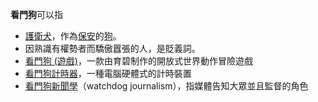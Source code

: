 '''看門狗'''可以指

* [[護衛犬|護衛犬]]，作為[[保安|保安]]的[[狗|狗]]。
* 因熟識有權勢者而驕傲囂張的人，是貶義詞。
* [[看門狗_(遊戲)|看門狗 (遊戲)]]，一款由育碧制作的開放式世界動作冒險遊戲
* [[看門狗計時器|看門狗計時器]]，一種電腦硬體式的計時裝置
* [[看門狗新聞學|看門狗新聞學]]（watchdog journalism），指媒體告知大眾並且監督的角色

{{disambig|cat=三字消歧義}}
